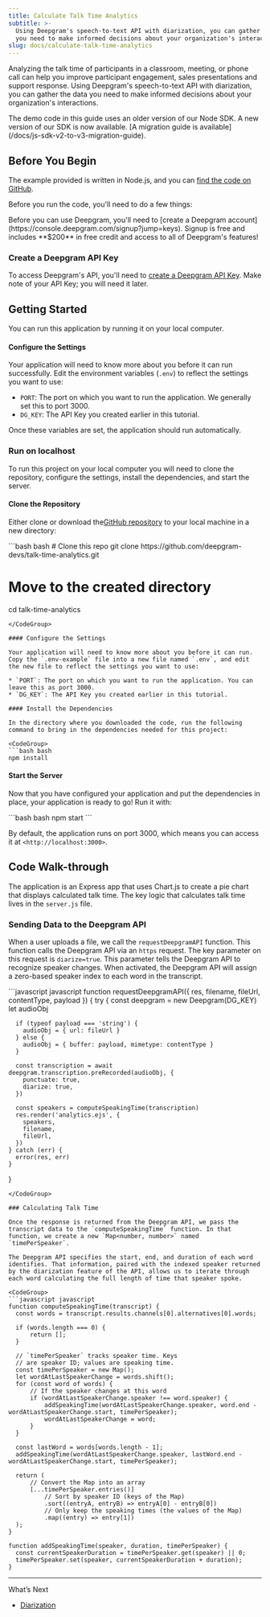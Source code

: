 ```yaml
---
title: Calculate Talk Time Analytics
subtitle: >-
  Using Deepgram's speech-to-text API with diarization, you can gather the data
  you need to make informed decisions about your organization's interactions.
slug: docs/calculate-talk-time-analytics
---
```



Analyzing the talk time of participants in a classroom, meeting, or phone call can help you improve participant engagement, sales presentations and support response. Using Deepgram's speech-to-text API with diarization, you can gather the data you need to make informed decisions about your organization's interactions.

<Info>
  The demo code in this guide uses an older version of our Node SDK. A new version of our SDK is now available. [A migration guide is available](/docs/js-sdk-v2-to-v3-migration-guide).
</Info>

## Before You Begin

The example provided is written in Node.js, and you can [find the code on GitHub](https://github.com/deepgram-devs/talk-time-analytics).

Before you run the code, you'll need to do a few things:

<Info>
  Before you can use Deepgram, you'll need to [create a Deepgram account](https://console.deepgram.com/signup?jump=keys). Signup is free and includes **$200** in free credit and access to all of Deepgram's features!
</Info>

### Create a Deepgram API Key

To access Deepgram's API, you'll need to [create a Deepgram API Key](/documentation/getting-started/authentication/#create-an-api-key). Make note of your API Key; you will need it later.

## Getting Started

You can run this application by running it on your local computer.

#### Configure the Settings

Your application will need to know more about you before it can run successfully. Edit the environment variables (`.env`) to reflect the settings you want to use:

* `PORT`: The port on which you want to run the application. We generally set this to port 3000.
* `DG_KEY`: The API Key you created earlier in this tutorial.

Once these variables are set, the application should run automatically.

### Run on localhost

To run this project on your local computer you will need to clone the repository, configure the settings, install the dependencies, and start the server.

#### Clone the Repository

Either clone or download the[GitHub repository](https://github.com/deepgram-devs/talk-time-analytics) to your local machine in a new directory:

<CodeGroup>
  ```bash bash
  # Clone this repo
  git clone https://github.com/deepgram-devs/talk-time-analytics.git

  # Move to the created directory
  cd talk-time-analytics
  ```
</CodeGroup>

#### Configure the Settings

Your application will need to know more about you before it can run. Copy the `.env-example` file into a new file named `.env`, and edit the new file to reflect the settings you want to use:

* `PORT`: The port on which you want to run the application. You can leave this as port 3000.
* `DG_KEY`: The API Key you created earlier in this tutorial.

#### Install the Dependencies

In the directory where you downloaded the code, run the following command to bring in the dependencies needed for this project:

<CodeGroup>
  ```bash bash
  npm install
  ```
</CodeGroup>

#### Start the Server

Now that you have configured your application and put the dependencies in place, your application is ready to go! Run it with:

<CodeGroup>
  ```bash bash
  npm start
  ```
</CodeGroup>

By default, the application runs on port 3000, which means you can access it at `<http://localhost:3000>`.

## Code Walk-through

The application is an Express app that uses Chart.js to create a pie chart that displays calculated talk time. The key logic that calculates talk time lives in the `server.js` file.

### Sending Data to the Deepgram API

When a user uploads a file, we call the `requestDeepgramAPI` function. This function calls the Deepgram API via an `https` request. The key parameter on this request is `diarize=true`. This parameter tells the Deepgram API to recognize speaker changes. When activated, the Deepgram API will assign a zero-based speaker index to each word in the transcript.

<CodeGroup>
  ```javascript javascript
  function requestDeepgramAPI({ res, filename, fileUrl, contentType, payload }) {
    try {
      const deepgram = new Deepgram(DG_KEY)
      let audioObj

      if (typeof payload === 'string') {
        audioObj = { url: fileUrl }
      } else {
        audioObj = { buffer: payload, mimetype: contentType }
      }

      const transcription = await deepgram.transcription.preRecorded(audioObj, {
        punctuate: true,
        diarize: true,
      })

      const speakers = computeSpeakingTime(transcription)
      res.render('analytics.ejs', {
        speakers,
        filename,
        fileUrl,
      })
    } catch (err) {
      error(res, err)
    }
  }
  ```
</CodeGroup>

### Calculating Talk Time

Once the response is returned from the Deepgram API, we pass the transcript data to the `computeSpeakingTime` function. In that function, we create a new `Map<number, number>` named `timePerSpeaker`.

The Deepgram API specifies the start, end, and duration of each word identifies. That information, paired with the indexed speaker returned by the diarization feature of the API, allows us to iterate through each word calculating the full length of time that speaker spoke.

<CodeGroup>
  ```javascript javascript
  function computeSpeakingTime(transcript) {
  	const words = transcript.results.channels[0].alternatives[0].words;

  	if (words.length === 0) {
  		return [];
  	}

  	// `timePerSpeaker` tracks speaker time. Keys
  	// are speaker ID; values are speaking time.
  	const timePerSpeaker = new Map();
  	let wordAtLastSpeakerChange = words.shift();
  	for (const word of words) {
  		// If the speaker changes at this word
  		if (wordAtLastSpeakerChange.speaker !== word.speaker) {
  			addSpeakingTime(wordAtLastSpeakerChange.speaker, word.end - wordAtLastSpeakerChange.start, timePerSpeaker);
  			wordAtLastSpeakerChange = word;
  		}
  	}

  	const lastWord = words[words.length - 1];
  	addSpeakingTime(wordAtLastSpeakerChange.speaker, lastWord.end - wordAtLastSpeakerChange.start, timePerSpeaker);

  	return (
  		// Convert the Map into an array
  		[...timePerSpeaker.entries()]
  			// Sort by speaker ID (keys of the Map)
  			.sort((entryA, entryB) => entryA[0] - entryB[0])
  			// Only keep the speaking times (the values of the Map)
  			.map((entry) => entry[1])
  	);
  }

  function addSpeakingTime(speaker, duration, timePerSpeaker) {
  	const currentSpeakerDuration = timePerSpeaker.get(speaker) || 0;
  	timePerSpeaker.set(speaker, currentSpeakerDuration + duration);
  }
  ```
</CodeGroup>

***

What’s Next

* [Diarization](/docs/diarization)
